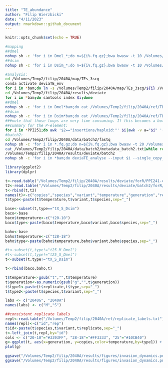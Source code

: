 ```yaml
---
title: "TE_abundance"
author: "Filip Wierzbicki"
date: "4/11/2023"
output: rmarkdown::github_document
---
```


```r
knitr::opts_chunk$set(echo = TRUE)
```

```bash
#mapping
##dmel
nohup sh -c 'for i in Dmel_*;do n=${i%.fq.gz};bwa bwasw -t 10 /Volumes/Temp2/filip/2040A/ref/TEs-scg/teseqs-3scg-dmel.fasta $i|samtools sort -@ 4 -m 3G - > /Volumes/Temp2/filip/2040A/map/TEs_3scg/${n}.sort.bam;done' &
##dsim
nohup sh -c 'for i in Dsim_*;do n=${i%.fq.gz};bwa bwasw -t 10 /Volumes/Temp2/filip/2040A/ref/TEs-scg/teseqs-3scg-dsim.fasta $i|samtools sort -@ 4 -m 3G - > /Volumes/Temp2/filip/2040A/map/TEs_3scg/${n}.sort.bam;done' &

#analysis:
cd /Volumes/Temp2/filip/2040A/map/TEs_3scg
conda activate deviaTE_env
for i in *bam;do ln -s /Volumes/Temp2/filip/2040A/map/TEs_3scg/${i} /Volumes/Temp2/filip/2040A/results/deviate/${i};done
cd /Volumes/Temp2/filip/2040A/results/deviate
for i in *bam;do samtools index $i;done
##dmel
nohup sh -c 'for i in Dmel*bam;do cat /Volumes/Temp2/filip/2040A/ref/TEnames.txt|while read TE;do deviaTE_analyse --input $i --single_copy_genes Dmel_tj,Dmel_rpl32,Dmel_rhi --library /Volumes/Temp2/filip/2040A/ref/TEs-scg/teseqs-3scg-dmel.fasta --family $TE;done;done' &
##dsim
nohup sh -c 'for i in Dsim*bam;do cat /Volumes/Temp2/filip/2040A/ref/TEnames.txt|while read TE;do deviaTE_analyse --input $i --single_copy_genes Dsim_tj,Dsim_rpl32,Dsim_rhi --library /Volumes/Temp2/filip/2040A/ref/TEs-scg/teseqs-3scg-dsim.fasta --family $TE;done;done' &
###note that those loops are very time consuming. If this becomes a bottleneck, I can write a storm script that submits multiple commands to parallelize the process
##summary for the P-element:
for i in *PPI251;do awk '$2=="insertions/haploid:"' $i|awk -v a="$i" '{print $3,a}';done|sed 's/.sort.bam.PPI251//g'|awk -F "_" '{print $1,$2,$3,$4,$5}' > forR/PPI241-copynr.forR
#batch2:
cd /Volumes/Temp2/filip/2040A/data/batch2/fastq
nohup sh -c 'for i in *.fq.gz;do n=${i%.fq.gz};bwa bwasw -t 20 /Volumes/Temp2/filip/2040A/ref/TEs-scg/teseqs-3scg-dmel.fasta $i|samtools sort -@ 4 -m 3G - > /Volumes/Temp3/filip/2040A/map/TEs_3scg/batch2/${n}.sort.bam;done' &
cat /Volumes/Temp2/filip/2040A/data/batch2/metadata_batch2.txt|while read b n;do ln -s /Volumes/Temp3/filip/2040A/map/TEs_3scg/batch2/${b}.fastq.sort.bam /Volumes/Temp2/filip/2040A/results/deviate/batch2/${n}.sort.bam;done
/Volumes/Temp2/filip/2040A/results/deviate/batch2
nohup sh -c 'for i in *bam;do deviaTE_analyse --input $i --single_copy_genes Dmel_tj,Dmel_rpl32,Dmel_rhi --library /Volumes/Temp2/filip/2040A/ref/TEs-scg/teseqs-3scg-dmel.fasta --family PPI251;done'&
```

```R

library(ggplot2)
library(dplyr)

t<-read.table("/Volumes/Temp2/filip/2040A/results/deviate/forR/PPI241-copynr.forR")
t2<-read.table("/Volumes/Temp2/filip/2040A/results/deviate/batch2/forR/PPI251-copynr.forR")
t<-rbind(t,t2)
names(t)<-c("copies","species","variant","temperature","generation","replicate")
t$type<-paste(t$temperature,t$variant,t$species,sep="_")

base<-subset(t,type=="tX_S_Dsim")
baco<-base
baco$temperature<-c("t20-10")
baco$type<-paste(baco$temperature,baco$variant,baco$species,sep="_")

baho<-base
baho$temperature<-c("t28-18")
baho$type<-paste(baho$temperature,baho$variant,baho$species,sep="_")

#t<-subset(t,type!="t25_M_Dmel")
#t<-subset(t,type!="t25_S_Dmel")
t<-subset(t,type!="tX_S_Dsim")

t<-rbind(baco,baho,t)

t$temperature<-gsub("t","",t$temperature)
t$generation<-as.numeric(gsub("g","",t$generation))
t$type1<-paste(t$replicate,t$type,sep="_")
t$type2<-paste(t$species,t$variant,sep="_")

labs <- c("2040G", "2040A")
names(labs) <- c("M","S")

##consistent replicate labels
repl<-read.table("/Volumes/Temp2/filip/2040A/ref/replicate_labels.txt")
names(repl)<-c("id","rep")
t$id<-paste(t$species,t$variant,t$replicate,sep="_")
t<-left_join(t,repl,by="id")
cols <- c("20-10"="#3393FF", "28-18"="#FF3333", "25"="#10CB40")
g<-ggplot(t, aes(x=generation, y=copies,color=temperature,by=type1)) + geom_line()+facet_grid(species ~ variant,scales="free",labeller = labeller(variant=labs))+ylab("insertions per haploid") +scale_color_manual(values = cols)
plot(g)

ggsave("/Volumes/Temp2/filip/2040A/results/figures/invasion_dynamics.pdf",width=8,height=6)
ggsave("/Volumes/Temp2/filip/2040A/results/figures/invasion_dynamics.png",width=8,height=6)


```
